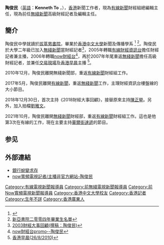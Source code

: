 {{Notability Unreferenced |time=2022-02-11T04:28:02+00:00 }}
'''陶俊民'''（[[英語|英語]]：'''Kenneth To''' ，{{bd|1981年|1月4日}}），[[香港|香港]]新聞工作者，現為[[有線新聞|有線新聞]]財經組總編輯主任，現為前任[[無綫新聞|無綫新聞]]高級財經記者及編輯主任。

== 簡介 ==
陶俊民中學就讀於[[拔萃男書院|拔萃男書院]]，畢業於[[香港中文大學|香港中文大學]]新聞及傳播學系
<ref>{{Cite web |url=http://www.com.cuhk.edu.hk/ubeat/020148/48rowse.htm |title=盧維思 傾情「賣」港 |access-date=2010-09-27 |archive-date=2007-12-01 |archive-url=https://web.archive.org/web/20071201044717/http://www.com.cuhk.edu.hk/ubeat/020148/48rowse.htm |dead-url=no }}</ref>
<ref>[http://www3.cuhk.edu.hk/naex/nalife/issue/12-2004/53-55.pdf 新亞書院二零零四年畢業生名單]{{dead link|date=2018年5月 |bot=InternetArchiveBot |fix-attempted=yes }}</ref>。陶俊民於大學二年級已加入[[無綫新聞|無綫新聞]]當財經記者<ref>[http://sc.legco.gov.hk/sc/library.legco.gov.hk:211/z39/backlink=10.1.1.15/a%3FHong%2BKong%2B(China).%2BLands%2BDept.%2BSurvey%2Band%2BMapping%2BOffice/cuhk/INNOPAC/s?Real+property+--+China+--+Hong+Kong./4/4/1 2003財經大事回顧(撰稿：陶俊民)]</ref>，2005年轉職[[有線財經資訊台|有線財經資訊台]]擔任財經記者兼主播，2006年轉職[[now財經台|now財經台]]<ref>[http://www.youtube.com/watch?v=aD6h_fv9nS4 now財經台promo--陶俊民]</ref>，再於2007年年尾重返[[無綫新聞|無綫新聞]]擔任高級財經記者，並兼任[[交易現場|交易現場]]及[[香港早晨|香港早晨]]主播
<ref>[http://www.youtube.com/watch?v=3o3JXndbQRQ 香港早晨(26/8/2010)]</ref>。

2010年12月，陶俊民離開無綫新聞部，重返[[有線新聞|有線新聞]]財經組工作。

2017年5月，陶俊民離開[[有線新聞|有線新聞]]，重返[[無綫新聞|無綫新聞]]工作，主理財經資訊台樓盤線的大小節目。

2018年12月30日，首次主持《2018財經大事回顧》，接替原來主持[[陳正犖|陳正犖]]。另外，加入拍檔[[劉雅文|劉雅文]]。

2021年10月，陶俊民離開[[無綫新聞|無綫新聞]]財經部，重返[[有線新聞|有線新聞]]財經組工作。這也是他第3次在有線的工作，現在主要主持[[華爾街速遞|華爾街速遞]]的節目。

==参见==
{{reflist}}

==外部連結==
*[http://www.com.cuhk.edu.hk/ubeat/011146/46bank.htm 銀行蛻變求存] {{Wayback|url=http://www.com.cuhk.edu.hk/ubeat/011146/46bank.htm |date=20071201044404 }}
*[http://hk.myblog.yahoo.com/nowtv-anchor/article?mid=104 now寬頻電視記者/主播非官方網站-陶俊民]

[[Category:有線電視新聞報導員|Category:有線電視新聞報導員]]
[[Category:前無綫電視新聞報導員|Category:前無綫電視新聞報導員]]
[[Category:前Now寬頻電視新聞報導員|Category:前Now寬頻電視新聞報導員]]
[[Category:香港中文大學校友|Category:香港中文大學校友]]
[[Category:香港記者|Category:香港記者]]
[[Category:生年不詳|Category:生年不詳]]
[[Category:香港廣東人|Category:香港廣東人]]